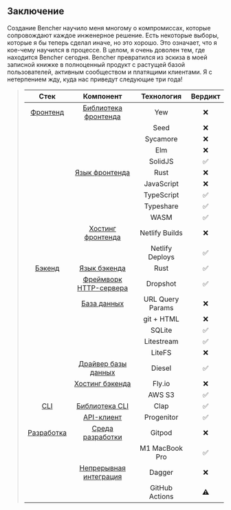 ## Заключение

Создание Bencher научило меня многому о компромиссах, которые сопровождают каждое инженерное решение. Есть некоторые выборы, которые я бы теперь сделал иначе, но это хорошо. Это означает, что я кое-чему научился в процессе. В целом, я очень доволен тем, где находится Bencher сегодня. Bencher превратился из эскиза в моей записной книжке в полноценный продукт с растущей базой пользователей, активным сообществом и платящими клиентами. Я с нетерпением жду, куда нас приведут следующие три года!

> |            Стек            |                     Компонент                     |    Технология    | Вердикт |
> | :------------------------: | :-----------------------------------------------: | :--------------: | :-----: |
> |  [Фронтенд](#frontend)     |       [Библиотека фронтенда](#frontend-library)   |        Yew       |    ❌    |
> |                            |                                                   |       Seed       |    ❌    |
> |                            |                                                   |     Sycamore     |    ❌    |
> |                            |                                                   |       Elm        |    ❌    |
> |                            |                                                   |     SolidJS      |    ✅    |
> |                            |   [Язык фронтенда](#frontend-language)            |       Rust       |    ❌    |
> |                            |                                                   |   JavaScript     |    ❌    |
> |                            |                                                   |   TypeScript     |    ✅    |
> |                            |                                                   |    Typeshare     |    ✅    |
> |                            |                                                   |       WASM       |    ✅    |
> |                            | [Хостинг фронтенда](#frontend-hosting)            |  Netlify Builds  |    ❌    |
> |                            |                                                   | Netlify Deploys  |    ✅    |
> |   [Бэкенд](#backend)       |   [Язык бэкенда](#backend-language)               |       Rust       |    ✅    |
> |                            | [Фреймворк HTTP-сервера](#http-server-framework)  |    Dropshot      |    ✅    |
> |                            |               [База данных](#database)            | URL Query Params |    ❌    |
> |                            |                                                   |    git + HTML    |    ❌    |
> |                            |                                                   |      SQLite      |    ✅    |
> |                            |                                                   |   Litestream     |    ✅    |
> |                            |                                                   |      LiteFS      |    ❌    |
> |                            |  [Драйвер базы данных](#database-driver)          |      Diesel      |    ✅    |
> |                            |  [Хостинг бэкенда](#backend-hosting)              |      Fly.io      |    ❌    |
> |                            |                                                   |      AWS S3      |    ✅    |
> |        [CLI](#cli)         |            [Библиотека CLI](#cli-library)         |       Clap       |    ✅    |
> |                            |             [API-клиент](#api-client)             |   Progenitor     |    ✅    |
> | [Разработка](#development) |  [Среда разработки](#developer-environment)       |      Gitpod      |    ❌    |
> |                            |                                                   |  M1 MacBook Pro  |    ✅    |
> |                            | [Непрерывная интеграция](#continuous-integration) |      Dagger      |    ❌    |
> |                            |                                                   |  GitHub Actions  |    ⚠️    |
